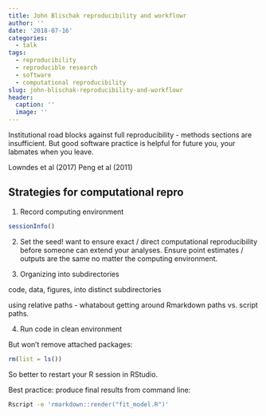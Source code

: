 ```yaml
---
title: John Blischak reproducibility and workflowr
author: ''
date: '2018-07-16'
categories:
  - talk
tags:
  - reproducibility
  - reproducible research
  - software
  - computational reproducibility
slug: john-blischak-reproducibility-and-workflowr
header:
  caption: ''
  image: ''
---
```


Institutional road blocks against full reproducibility - methods sections are insufficient.
But good software practice is helpful for future you, your labmates when you leave.

Lowndes et al (2017)
Peng et al (2011)

## Strategies for computational repro


1. Record computing environment

```r
sessionInfo()
```

2. Set the seed! want to ensure exact / direct computational reproducibility before someone can extend your analyses. Ensure point estimates / outputs are the same no matter the computing environment.

3. Organizing into subdirectories

code, data, figures, into distinct subdirectories

using relative paths - whatabout getting around Rmarkdown paths vs. script paths. 

4. Run code in clean environment

But won't remove attached packages:
```r
rm(list = ls())
```

So better to restart your R session in RStudio.

Best practice: produce final results from command line:

```bash
Rscript -e 'rmarkdown::render("fit_model.R")'
```




